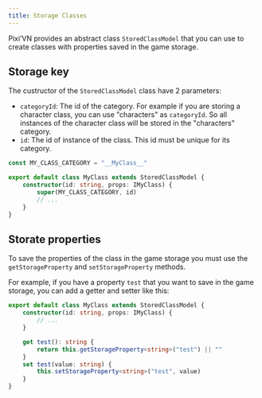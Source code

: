 ```yaml
---
title: Storage Classes
---
```


Pixi’VN provides an abstract class `StoredClassModel` that you can use to create classes with properties saved in the game storage.

## Storage key

The custructor of the `StoredClassModel` class have 2 parameters:

- `categoryId`: The id of the category. For example if you are storing a character class, you can use "characters" as `categoryId`. So all instances of the character class will be stored in the "characters" category.
- `id`: The id of instance of the class. This id must be unique for its category.

```typescript
const MY_CLASS_CATEGORY = "__MyClass__"

export default class MyClass extends StoredClassModel {
    constructor(id: string, props: IMyClass) {
        super(MY_CLASS_CATEGORY, id)
        // ...
    }
}
```

## Storate properties

To save the properties of the class in the game storage you must use the `getStorageProperty` and `setStorageProperty` methods.

For example, if you have a property `test` that you want to save in the game storage, you can add a getter and setter like this:

```typescript
export default class MyClass extends StoredClassModel {
    constructor(id: string, props: IMyClass) {
        // ...
    }

    get test(): string {
        return this.getStorageProperty<string>("test") || ""
    }
    set test(value: string) {
        this.setStorageProperty<string>("test", value)
    }
}
```
